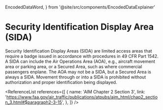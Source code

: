   EncodedDataWord,
} from '@site/src/components/EncodedDataExplainer'

# Security Identification Display Area (SIDA)

Security Identification Display Areas (SIDA) are limited access areas that
require a badge issued in accordance with procedures in 49 CFR Part 1542. A SIDA
can include the Air Operations Area (AOA), e.g., aircraft movement area or
parking area, or a Secured Area, such as where commercial passengers enplane.
The AOA may not be a SIDA, but a Secured Area is always a SIDA. Movement through
or into a SIDA is prohibited without authorization and proper identification
being displayed.

<ReferenceList
  references={[
    {
      name: 'AIM Chapter 2 Section 3',
      link: 'https://www.faa.gov/air_traffic/publications/atpubs/aim_html/chap2_section_3.html#$paragraph2-3-15',
    },
  ]}
/>
